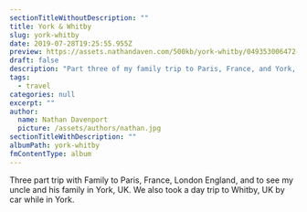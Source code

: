 ```yaml
---
sectionTitleWithoutDescription: ""
title: York & Whitby
slug: york-whitby
date: 2019-07-28T19:25:55.955Z
preview: https://assets.nathandaven.com/500kb/york-whitby/049353006472-R1-015-6.webp
draft: false
description: "Part three of my family trip to Paris, France, and York, UK in 2019."
tags:
  - travel
categories: null
excerpt: ""
author:
  name: Nathan Davenport
  picture: /assets/authors/nathan.jpg
sectionTitleWithDescription: ""
albumPath: york-whitby
fmContentType: album
---
```


Three part trip with Family to Paris, France, London England, and to see my uncle and his family in York, UK. We also took a day trip to Whitby, UK by car while in York.
